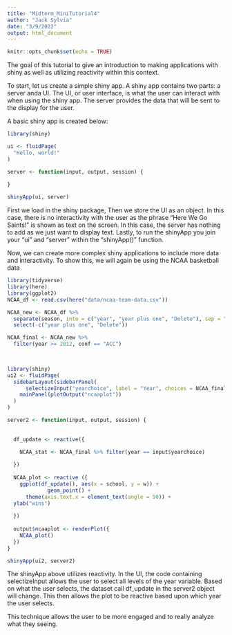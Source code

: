 ```yaml
---
title: "Midterm_MiniTutorial4"
author: "Jack Sylvia"
date: "3/9/2022"
output: html_document
---
```


```r
knitr::opts_chunk$set(echo = TRUE)
```

The goal of this tutorial to give an introduction to making applications with shiny as well as utilizing reactivity within this context.

To start, let us create a simple shiny app. A shiny app contains two parts: a server anda UI. The UI, or user interface, is what the user can interact with when using the shiny app. The server provides the data that will be sent to the display for the user.

A basic shiny app is created below:

```r
library(shiny)

ui <- fluidPage(
  "Hello, world!"
)

server <- function(input, output, session) {
  
}

shinyApp(ui, server)
```

First we load in the shiny package, Then we store the UI as an object. In this case, there is no interactivity with the user as the phrase "Here We Go Saints!" is shown as text on the screen. In this case, the server has nothing to add as we just want to display text. Lastly, to run the shinyApp you join your "ui" and "server" within the "shinyApp()" function.

Now, we can create more complex shiny applications to include more data and interactivity. To show this, we will again be using the NCAA basketball data

```r
library(tidyverse)
library(here)
library(ggplot2)
NCAA_df <- read.csv(here("data/ncaa-team-data.csv"))

NCAA_new <- NCAA_df %>%
  separate(season, into = c("year", "year plus one", "Delete"), sep = "-") %>%
  select(-c("year plus one", "Delete"))

NCAA_final <- NCAA_new %>%
  filter(year >= 2012, conf == "ACC")

  

library(shiny)
ui2 <- fluidPage(
  sidebarLayout(sidebarPanel(
      selectizeInput("yearchoice", label = "Year", choices = NCAA_final$year)),
    mainPanel(plotOutput("ncaaplot"))
  )
)

server2 <- function(input, output, session) {
  
  
  df_update <- reactive({
  
    NCAA_stat <- NCAA_final %>% filter(year == input$yearchoice)

  })
  
  NCAA_plot <- reactive ({
    ggplot(df_update(), aes(x = school, y = w)) + 
             geom_point() +
      theme(axis.text.x = element_text(angle = 90)) + 
  ylab("wins")
  
  })
  
  output$ncaaplot <- renderPlot({
    NCAA_plot()
  })
}

shinyApp(ui2, server2)
```

The shinyApp above utilizes reactivity. In the UI, the code containing selectizeInput allows the user to select all levels of the year variable. Based on what the user selects, the dataset call df_update in the server2 object will change. This then allows the plot to be reactive based upon which year the user selects.

This technique allows the user to be more engaged and to really analyze what they seeing. 
